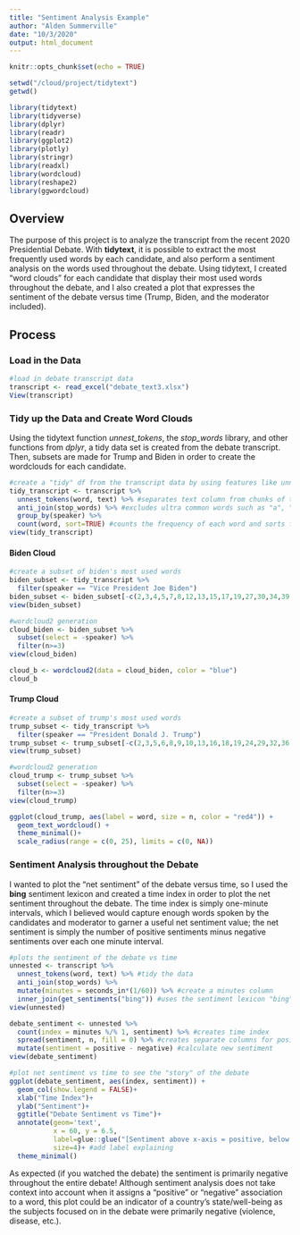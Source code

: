 ```yaml
---
title: "Sentiment Analysis Example"
author: "Alden Summerville"
date: "10/3/2020"
output: html_document
---
```


```r
knitr::opts_chunk$set(echo = TRUE)

setwd("/cloud/project/tidytext")
getwd()
```

```r

library(tidytext)
library(tidyverse)
library(dplyr)
library(readr)
library(ggplot2)
library(plotly)
library(stringr)
library(readxl)
library(wordcloud)
library(reshape2)
library(ggwordcloud)

```

## Overview

The purpose of this project is to analyze the transcript from the recent 2020 Presidential Debate. With **tidytext**, it is possible to extract the most frequently used words by each candidate, and also perform a sentiment analysis on the words used throughout the debate. Using tidytext, I created "word clouds" for each candidate that display their most used words throughout the debate, and I also created a plot that expresses the sentiment of the debate versus time (Trump, Biden, and the moderator included).

## Process

### Load in the Data

```r
#load in debate transcript data
transcript <- read_excel("debate_text3.xlsx")
View(transcript)
```

### Tidy up the Data and Create Word Clouds

Using the tidytext function *unnest_tokens*, the *stop_words* library, and other functions from *dplyr*, a tidy data set is created from the debate transcript. Then, subsets are made for Trump and Biden in order to create the wordclouds for each candidate. 

```r

#create a "tidy" df from the transcript data by using features like unnest_tokens and stop_words
tidy_transcript <- transcript %>%
  unnest_tokens(word, text) %>% #separates text column from chunks of text to one word rows
  anti_join(stop_words) %>% #excludes ultra common words such as "a", "the", "of", etc.
  group_by(speaker) %>%
  count(word, sort=TRUE) #counts the frequency of each word and sorts from highest to lowest
view(tidy_transcript)

```

#### Biden Cloud

```r

#create a subset of biden's most used words
biden_subset <- tidy_transcript %>% 
  filter(speaker == "Vice President Joe Biden")
biden_subset <- biden_subset[-c(2,3,4,5,7,8,12,13,15,17,19,27,30,34,39,52,65,66,74,84,85,87,88,89,103,104,121,127,128,129,130,131,132), ] #removes words missed by stop_words
view(biden_subset)

#wordcloud2 generation
cloud_biden <- biden_subset %>% 
  subset(select = -speaker) %>% 
  filter(n>=3)
view(cloud_biden)

cloud_b <- wordcloud2(data = cloud_biden, color = "blue")
cloud_b

```

#### Trump Cloud

```r

#create a subset of trump's most used words
trump_subset <- tidy_transcript %>% 
  filter(speaker == "President Donald J. Trump")
trump_subset <- trump_subset[-c(2,3,5,6,8,9,10,13,16,18,19,24,29,32,36,38,41,52,53,54,60,61,76,77,78,79,80,89,105,108), ] #removes words that were missed by "stop_words" (these were primarily numbers)
view(trump_subset)

#wordcloud2 generation
cloud_trump <- trump_subset %>%
  subset(select = -speaker) %>%
  filter(n>=3)
view(cloud_trump)

ggplot(cloud_trump, aes(label = word, size = n, color = "red4")) +
  geom_text_wordcloud() +
  theme_minimal()+
  scale_radius(range = c(0, 25), limits = c(0, NA))

```



### Sentiment Analysis throughout the Debate

I wanted to plot the "net sentiment" of the debate versus time, so I used the **bing** sentiment lexicon and created a time index in order to plot the net sentiment throughout the debate. The time index is simply one-minute intervals, which I believed would capture enough words spoken by the candidates and moderator to garner a useful net sentiment value; the net sentiment is simply the number of positive sentiments minus negative sentiments over each one minute interval.

```r

#plots the sentiment of the debate vs time
unnested <- transcript %>%
  unnest_tokens(word, text) %>% #tidy the data
  anti_join(stop_words) %>%
  mutate(minutes = seconds_in*(1/60)) %>% #create a minutes column
  inner_join(get_sentiments("bing")) #uses the sentiment lexicon "bing" which categorizes words in a binary fashion into positive and negative categories
view(unnested)

debate_sentiment <- unnested %>%
  count(index = minutes %/% 1, sentiment) %>% #creates time index
  spread(sentiment, n, fill = 0) %>% #creates separate columns for positive and negative sentiments
  mutate(sentiment = positive - negative) #calculate new sentiment
view(debate_sentiment)

#plot net sentiment vs time to see the "story" of the debate
ggplot(debate_sentiment, aes(index, sentiment)) +
  geom_col(show.legend = FALSE)+
  xlab("Time Index")+
  ylab("Sentiment")+
  ggtitle("Debate Sentiment vs Time")+
  annotate(geom='text',
           x = 60, y = 6.5,
           label=glue::glue("[Sentiment above x-axis = positive, below = negative]"),
           size=4)+ #add label explaining 
  theme_minimal()

```

As expected (if you watched the debate) the sentiment is primarily negative throughout the entire debate! Although sentiment analysis does not take context into account when it assigns a "positive" or "negative" association to a word, this plot could be an indicator of a country's state/well-being as the subjects focused on in the debate were primarily negative (violence, disease, etc.).
